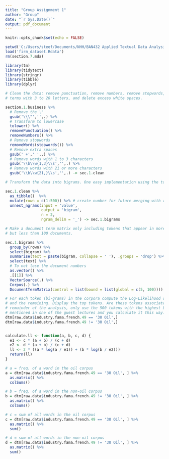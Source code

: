```yaml
---
title: "Group Assignment 1"
author: "Group"
date: "`r Sys.Date()`"
output: pdf_document
---
```


```r
knitr::opts_chunk$set(echo = FALSE)
```

```r
setwd('C:/Users/steef/Documents/NHH/BAN432 Applied Textual Data Analysis for Business and Finance/Assignment Group 1/BAN432-Assignment1')
load('firm_dataset.Rdata')
rm(section.7.mda)
```

```r
library(tm)
library(tidytext)
library(stringr)
library(tibble)
library(dplyr)
```


```r
# Clean the data: remove punctuation, remove numbers, remove stopwords, make lower case, only consider
# terms with 3 to 20 letters, and delete excess white spaces.

section.1.business %>%
  # Remove the \" 
  gsub('\\\"','',.) %>% 
  # Transform to lowercase
  tolower() %>% 
  removePunctuation() %>% 
  removeNumbers() %>% 
  # Remove stopwords
  removeWords(stopwords()) %>% 
  # Remove extra spaces
  gsub(' +',' ',.) %>% 
  # Remove words with 1 to 3 characters
  gsub('\\b\\w{1,3}\\s','',.) %>% 
  # Remove words with 21 or more characters
  gsub('\\b\\w{21,}\\s','',.) -> sec.1.clean 

```

```r
# Transform the data into bigrams. One easy implementation using the tokenizers package:

sec.1.clean %>%
  as_tibble()  %>%
  mutate(rown = c(1:500)) %>% # create number for future merging with raw.data
  unnest_ngrams(input = 'value', 
                output = 'bigram', 
                n = 2,
                ngram_delim = '_') -> sec.1.bigrams

```

```r
# Make a document term matrix only including tokens that appear in more than 5 
# but less than 100 documents.

sec.1.bigrams %>%
  group_by(rown) %>%
  select(bigram) %>%
  summarise(text = paste(bigram, collapse = ' '), .groups = 'drop') %>%
  select(text) %>%
  # To not lose the document numbers
  as.vector() %>%
  .[[1]] %>%
  VectorSource(.) %>%
  Corpus(.) %>%
  DocumentTermMatrix(control = list(bound = list(global = c(5, 100)))) -> dtm

```

```r
# For each token (bi-grams) in the corpora compute the Log-Likelihood of being in the subset of oil firms
# and the remaining. Display the top tokens. Are these tokens associated with the oil sector? For the
# remainder of the analysis, only use the 500 tokens with the highest Log-Likelihood. Log-Likelihood was
# mentioned in one of the guest lectures and you calculate it this way:
dtm[raw.data$industry.fama.french.49 == '30 Oil',] 
dtm[raw.data$industry.fama.french.49 != '30 Oil',]


calculate.ll <- function(a, b, c, d) {
  e1 <- c * (a + b) / (c + d)
  e2 <- d * (a + b) / (c + d)
  ll <- 2 * ((a * log(a / e1)) + (b * log(b / e2)))
  return(ll)
}

# a = freq. of a word in the oil corpus
a = dtm[raw.data$industry.fama.french.49 == '30 Oil', ] %>%
  as.matrix() %>%
  colSums()

# b = freq. of a word in the non-oil corpus
b = dtm[raw.data$industry.fama.french.49 != '30 Oil', ] %>%
  as.matrix() %>%
  colSums()

# c = sum of all words in the oil corpus
c = dtm[raw.data$industry.fama.french.49 == '30 Oil', ] %>%
  as.matrix() %>%
  sum()

# d = sum of all words in the non-oil corpus
d = dtm[raw.data$industry.fama.french.49 != '30 Oil', ] %>%
  as.matrix() %>%
  sum()
```



